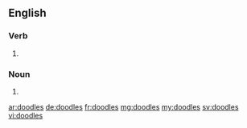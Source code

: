 ==English==

===Verb===
{{head|en}}

# {{en-third-person singular of|doodle}}

===Noun===
{{head|en|plural}}

# {{plural of|doodle|lang=en|nocat=1}}

[[ar:doodles]]
[[de:doodles]]
[[fr:doodles]]
[[mg:doodles]]
[[my:doodles]]
[[sv:doodles]]
[[vi:doodles]]